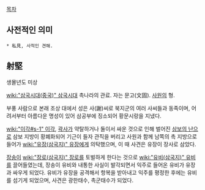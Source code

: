 [[목차]]
== 사전적인 의미 ==
 * 私見, 사적인 견해.

== 射堅 ==
생몰년도 미상

[[wiki:"삼국시대(중국)" 삼국시대]] 촉나라의 관료. 자는 문고(文固). [[사원]]의 형.

부풍 사람으로 본래 조상 대에서 성은 사(謝)씨로 북지군의 여러 사씨들과 동족이며, 어려서부터 아름다운 명성이 있어 삼공부에 징소되어 황문시랑을 지냈다.

[[wiki:"이각#s-1" 이각]], [[곽사]]가 약탈하거나 둘이서 싸운 것으로 인해 벌어진 [[삼보의 난]]으로 삼보 지방이 황폐화되어 기근이 들자 관직을 버리고 사원과 함께 남쪽의 촉 지방으로 들어가 [[wiki:"유장(삼국지)" 유장]]에게 의탁했으며, 이 때 사견은 유장이 장사로 삼았다.

[[장송]]이 [[wiki:"장로(삼국지)" 장로]]를 토벌하게 한다는 것으로 [[wiki:"유비(삼국지)" 유비]]를 끌어들였는데, 장송이 유비와 내통한 사실이 발각되면서 익주로 들어온 유비가 유장과 싸우게 되었다. 유비가 유장을 공격해서 항복을 받아내고 익주를 평정한 후에는 유비를 섬기게 되었으며, 사견은 광한태수, 촉군태수가 되었다.
